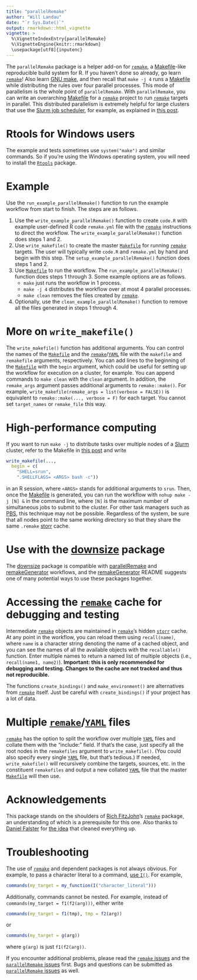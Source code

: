 ```yaml
---
title: "parallelRemake"
author: "Will Landau"
date: "`r Sys.Date()`"
output: rmarkdown::html_vignette
vignette: >
  %\VignetteIndexEntry{parallelRemake}
  %\VignetteEngine{knitr::rmarkdown}
  \usepackage[utf8]{inputenc}
---
```


The `parallelRemake` package is a helper add-on for [`remake`](https://github.com/richfitz/remake), a [Makefile](https://www.gnu.org/software/make/)-like reproducible build system for R. If you haven't done so already, go learn [`remake`](https://github.com/richfitz/remake)! Also learn [GNU make](https://www.gnu.org/software/make/), and then recall that `make -j 4` runs a [Makefile](https://www.gnu.org/software/make/) while distributing the rules over four parallel processes. This mode of parallelism is the whole point of `parallelRemake`. With `parallelRemake`, you can write an overarching [Makefile](https://www.gnu.org/software/make/) for a [`remake`](https://github.com/richfitz/remake) project to run [`remake`](https://github.com/richfitz/remake) targets in parallel. This distributed parallelism is extremely helpful for large clusters that use the [Slurm job scheduler](http://slurm.schedmd.com/), for example, as explained in [this post](http://plindenbaum.blogspot.com/2014/09/parallelizing-gnu-make-4-in-slurm.html).

# Rtools for Windows users

The example and tests sometimes use `system("make")` and similar commands. So if you're using the Windows operating system, you will need to install the [`Rtools`](https://github.com/stan-dev/rstan/wiki/Install-Rtools-for-Windows) package.

# Example

Use the `run_example_parallelRemake()` function to run the example workflow from start to finish. The steps are as follows.

1. Use the `write_example_parallelRemake()` function to create `code.R` with example user-defined R code `remake.yml` file with the [`remake`](https://github.com/richfitz/remake) instructions to direct the workflow. The `write_example_parallelRemake()` function does steps 1 and 2.
2. Use `write_makefile()` to create the master [`Makefile`](https://www.gnu.org/software/make/) for running [`remake`](https://github.com/richfitz/remake) targets. The user will typically write `code.R` and `remake.yml` by hand and begin with this step. The `setup_example_parallelRemake()` function does steps 1 and 2.
3. Use [`Makefile`](https://www.gnu.org/software/make/) to run the workflow. The `run_example_parallelRemake()` function does steps 1 through 3. Some example options are as follows.
    - `make` just runs the workflow in 1 process.
    - `make -j 4` distributes the workflow over at most 4 parallel processes.
    - `make clean` removes the files created by [`remake`](https://github.com/richfitz/remake).
5. Optionally, use the `clean_example_parallelRemake()` function to remove all the files generated in steps 1 through 4.
    
# More on `write_makefile()`

The `write_makefile()` function has additional arguments. You can control the names of the [`Makefile`](https://www.gnu.org/software/make/) and the [`remake`](https://github.com/richfitz/remake)/[`YAML`](http://yaml.org/) file with the `makefile` and `remakefile` arguments, respectively. You can add lines to the beginning of the [`Makefile`](https://www.gnu.org/software/make/) with the `begin` argument, which could be useful for setting up the workflow for execution on a cluster, for example. You can append commands to `make clean` with the `clean` argument. In addition, the `remake_args` argument passes additional arguments to `remake::make()`. For example, `write_makefile(remake_args = list(verbose = FALSE))` is equivalent to `remake::make(..., verbose = F)` for each target. You cannot set `target_names` or `remake_file` this way.

# High-performance computing

If you want to run `make -j` to distribute tasks over multiple nodes of a [Slurm](http://slurm.schedmd.com/) cluster, refer to the Makefile in [this post](http://plindenbaum.blogspot.com/2014/09/parallelizing-gnu-make-4-in-slurm.html) and write

```r
write_makefile(..., 
  begin = c(
    "SHELL=srun",
    ".SHELLFLAGS= <ARGS> bash -c"))
```

in an R session, where `<ARGS>` stands for additional arguments to `srun`. Then, once the [Makefile](https://www.gnu.org/software/make/) is generated, you can run the workflow with
`nohup make -j [N] &` in the command line, where `[N]` is the maximum number of simultaneous jobs to submit to the cluster.
For other task managers such as [PBS](https://en.wikipedia.org/wiki/Portable_Batch_System), this technique may not be possible. Regardless of the system, be sure that all nodes point to the same working directory so that they share the same `.remake` [storr](https://github.com/richfitz/storr) cache.

# Use with the [downsize](https://github.com/wlandau/downsize) package

The <a href="https://github.com/wlandau/downsize">downsize</a> package is compatible with <a href="https://github.com/wlandau/parallelRemake">parallelRemake</a> and <a href="https://github.com/wlandau/remakeGenerator">remakeGenerator</a> workflows, and the <a href="https://github.com/wlandau/remakeGenerator">remakeGenerator</a> README suggests one of many potential ways to use these packages together.

# Accessing the [`remake`](https://github.com/richfitz/remake) cache for debugging and testing

Intermediate [`remake`](https://github.com/richfitz/remake) objects are maintained in [`remake`](https://github.com/richfitz/remake)'s hidden [`storr`](https://github.com/richfitz/storr) cache. At any point in the workflow, you can reload them using `recall(name)`, where `name` is a character string denoting the name of a cached object, and you can see the names of all the available objects with the `recallable()` function. Enter multiple names to return a named list of multiple objects (i.e., `recall(name1, name2)`). **Important: this is only recommended for debugging and testing. Changes to the cache are not tracked and thus not reproducible.**

The functions `create_bindings()` and `make_environment()` are alternatives from [`remake`](https://github.com/richfitz/remake) itself. Just be careful with `create_bindings()` if your project has a lot of data.

# Multiple [`remake`](https://github.com/richfitz/remake)/[`YAML`](http://yaml.org/) files

[`remake`](https://github.com/richfitz/remake) has the option to split the workflow over multiple [`YAML`](http://yaml.org/) files and collate them with the "include:" field. If that's the case, just specify all the root nodes in the `remakefiles` argument to `write_makefile()`. (You could also specify every single [`YAML`](http://yaml.org/) file, but that's tedious.) If needed, `write_makefile()` will recursively combine the targets, sources, etc. in the constituent `remakefiles` and output a new collated [`YAML`](http://yaml.org/) file that the master [`Makefile`](https://www.gnu.org/software/make/) will then use.

# Acknowledgements

This package stands on the shoulders of [Rich FitzJohn](https://richfitz.github.io/)'s [`remake`](https://github.com/richfitz/remake) package, an understanding of which is a prerequisite for this one. Also thanks to [Daniel Falster](http://danielfalster.com/) for [the idea](https://github.com/richfitz/remake/issues/84) that cleaned everything up.

# Troubleshooting

The use of [`remake`](https://github.com/richfitz/remake) and dependent packages is not always obvious. For example, to pass a character literal to a command, [use `I()`](https://github.com/richfitz/remake/issues/58). For example,

```r
commands(my_target = my_function(I("character_literal")))
```

Additionally, commands cannot be nested. For example, instead of `commands(my_target = f1(f2(arg)))`, either write

```r
commands(my_target = f1(tmp), tmp = f2(arg))
```

or

```r
commands(my_target = g(arg))
```

where `g(arg)` is just `f1(f2(arg))`.

If you encounter additional problems, please read the [`remake` issues](https://github.com/richfitz/remake/issues) and the [`parallelRemake` issues](https://github.com/wlandau/parallelRemake/issues) first. Bugs and questions can be submitted as [`parallelRemake` issues](https://github.com/wlandau/parallelRemake/issues) as well.

